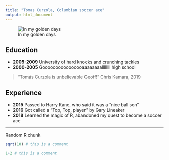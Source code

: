 ```yaml
---
title: "Tomas Curzola, Columbian soccer ace"
output: html_document
---
```



![In my golden days](https://ultrafooty.files.wordpress.com/2016/09/carlos-pibe-valderrama-colombia.jpg?w=660)


## Education


* **2005-2009** University of hard knocks and crunching tackles
* **2000-2005** Goooooooooooooooaaaaaaaallllllll high school


> "Tomás Curzola is unbelievable Geoff!" Chris Kamara, 2019


## Experience


* **2015** Passed to Harry Kane, who said it was a "nice ball son"
* **2016** Got called a "Top, Top, player" by Gary Lineaker
* **2018** Learned the magic of R, abandoned my quest to become a soccer ace


***

Random R chunk

```r
sqrt(10) # this is a comment
```

```r
1+2 # this is a comment
```


